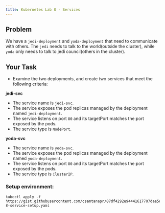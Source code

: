 ```yaml
---
title: Kubernetes Lab 8 - Services
---
```


## Problem

We have a `jedi-deployment` and `yoda-deployment` that need to communicate with others.  The `jedi` needs to talk to the world(outside the cluster), while `yoda` only needs to talk to jedi council(others in the cluster).

## Your Task

- Examine the two deployments, and create two services that meet the following criteria:

**jedi-svc**
 - The service name is `jedi-svc`.
 - The service exposes the pod replicas managed by the deployment named `jedi-deployment`.
 - The service listens on port `80` and its targetPort matches the port exposed by the pods.
 - The service type is `NodePort`.

**yoda-svc**
 - The service name is `yoda-svc`.
 - The service exposes the pod replicas managed by the deployment named `yoda-deployment`.
 - The service listens on port `80` and its targetPort matches the port exposed by the pods.
 - The service type is `ClusterIP`.

### Setup environment:
```
kubectl apply -f https://gist.githubusercontent.com/csantanapr/87df4292e94441617707dae5de488cf4/raw/cb515f7bae77a3f0e76fdc7f6aa0f4e89cc5fec7/lab-8-service-setup.yaml
```


